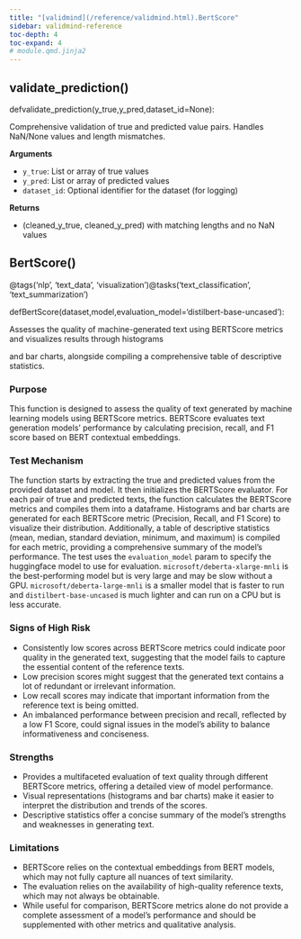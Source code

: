 ```yaml
---
title: "[validmind](/reference/validmind.html).BertScore"
sidebar: validmind-reference
toc-depth: 4
toc-expand: 4
# module.qmd.jinja2
---
```


## validate_prediction<span class='muted'>()</span>

<!-- signatures.jinja2 -->

::: {.signature}

<span class="kw">def</span><span class="name">validate_prediction</span>(<span class="params"><span class="n">y_true</span><span class="muted">,</span></span><span class="params"><span class="n">y_pred</span><span class="muted">,</span></span><span class="params"><span class="n">dataset_id</span><span class="o">=</span><span class="kc">None</span></span>):

:::

<!-- docstring.jinja2 -->

Comprehensive validation of true and predicted value pairs. Handles NaN/None values and length mismatches.

**Arguments**

- `y_true`: List or array of true values
- `y_pred`: List or array of predicted values
- `dataset_id`: Optional identifier for the dataset (for logging)

**Returns**

- (cleaned_y_true, cleaned_y_pred) with matching lengths and no NaN values

<!-- function.qmd.jinja2 -->

## BertScore[()]{.muted}

<!-- signatures.jinja2 -->

::: {.signature}

<span class="decorators"><span class="decorator"><span class="n">@tags(<span class="s">'nlp'</span>, <span class="s">'text_data'</span>, <span class="s">'visualization'</span>)</span></span><span class="decorator"><span class="n">@tasks(<span class="s">'text_classification'</span>, <span class="s">'text_summarization'</span>)</span></span></span>

<span class="kw">def</span><span class="name">BertScore</span>(<span class="params"><span class="n">dataset</span><span class="muted">,</span></span><span class="params"><span class="n">model</span><span class="muted">,</span></span><span class="params"><span class="n">evaluation_model</span><span class="o">=</span><span class="s1">'distilbert-base-uncased'</span></span>):

:::

<!-- docstring.jinja2 -->

Assesses the quality of machine-generated text using BERTScore metrics and visualizes results through histograms

and bar charts, alongside compiling a comprehensive table of descriptive statistics.

### Purpose

This function is designed to assess the quality of text generated by machine learning models using BERTScore metrics. BERTScore evaluates text generation models' performance by calculating precision, recall, and F1 score based on BERT contextual embeddings.

### Test Mechanism

The function starts by extracting the true and predicted values from the provided dataset and model. It then initializes the BERTScore evaluator. For each pair of true and predicted texts, the function calculates the BERTScore metrics and compiles them into a dataframe. Histograms and bar charts are generated for each BERTScore metric (Precision, Recall, and F1 Score) to visualize their distribution. Additionally, a table of descriptive statistics (mean, median, standard deviation, minimum, and maximum) is compiled for each metric, providing a comprehensive summary of the model's performance. The test uses the `evaluation_model` param to specify the huggingface model to use for evaluation. `microsoft/deberta-xlarge-mnli` is the best-performing model but is very large and may be slow without a GPU. `microsoft/deberta-large-mnli` is a smaller model that is faster to run and `distilbert-base-uncased` is much lighter and can run on a CPU but is less accurate.

### Signs of High Risk

- Consistently low scores across BERTScore metrics could indicate poor quality in the generated text, suggesting that the model fails to capture the essential content of the reference texts.
- Low precision scores might suggest that the generated text contains a lot of redundant or irrelevant information.
- Low recall scores may indicate that important information from the reference text is being omitted.
- An imbalanced performance between precision and recall, reflected by a low F1 Score, could signal issues in the model's ability to balance informativeness and conciseness.

### Strengths

- Provides a multifaceted evaluation of text quality through different BERTScore metrics, offering a detailed view of model performance.
- Visual representations (histograms and bar charts) make it easier to interpret the distribution and trends of the scores.
- Descriptive statistics offer a concise summary of the model's strengths and weaknesses in generating text.

### Limitations

- BERTScore relies on the contextual embeddings from BERT models, which may not fully capture all nuances of text similarity.
- The evaluation relies on the availability of high-quality reference texts, which may not always be obtainable.
- While useful for comparison, BERTScore metrics alone do not provide a complete assessment of a model's performance and should be supplemented with other metrics and qualitative analysis.
